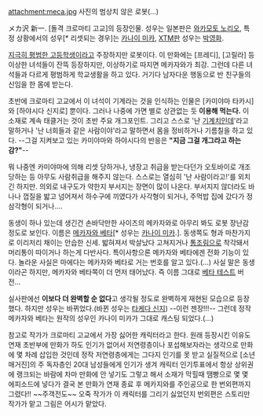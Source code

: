 attachment:meca.jpg
사진의 범상치 않은 로봇(…)

メカ沢 新一. [돌격 크로마티 고교]의 등장인물.
성우는 일본판은 [[와카모토 노리오]], 특정 상황에서의 성우[* 리셋되는 경우]는 [[카나이 미카]], [[XTM]]판 성우는 [[박영화]].

[[지극히 평범한 고등학생]]이라고 주장하지만 로봇이다. 이 만화에는 [프레디], [고릴라] 등 이상한 녀석들이 잔뜩 등장하지만, 이상하기로 따지면 메카자와가 최강. 그런데 다른 녀석들과 다르게 평범하게 학교생활을 하고 있다. 거기다 남자다운 행동으로 반 친구들의 신임을 한 몸에 받는다. 

초반에 크로마티 고교에서 이 녀석이 기계라는 것을 인식하는 인물은 [카미야마 타카시]와 [하야시다 신지로] 뿐이다. 그러나 나중에 가면 별로 상관없는 듯 '''이용해 먹는다.''' 이 소재로 계속 태클거는 것이 초반 주요 개그포인트. 그리고 스스로 '난 [[기계치]]인데'라고 말하거나 '난 너희들과 같은 사람이야'라고 말하면서 몸을 정비하거나 기름칠을 하고 있다. --그걸 지켜보고 있는 카미야마와 하야시다의 반응은 '''"지금 그걸 개그라고 하는감?"'''--

뭐 나중엔 카미야마에 의해 리셋 당하거나, 냉장고 취급을 받는다던가 오토바이로 개조당하는 등 아무도 사람취급을 해주지 않는다. 스스로는 열심히 '난 사람이라고!'를 외치긴 하지만. 의외로 내구도가 약한지 부서지는 장면이 많이 나온다. 부서지지 않더라도 바나나 껍질을 밟고 넘어져서 하수구에 끼였다가 사각형이 되거나, 주먹밥 집에 갔다가 정삼각형이 되거나….

동생이 하나 있는데 생긴건 손바닥만한 사이즈의 메카자와로 아무리 봐도 로봇 장난감 정도로 보인다. 이름은 [[메카자와 베타]][* 성우는 [[카나이 미카]].]. 동생쪽도 형과 마찬가지로 이리저리 채이는 안습한 신세. 밟혀져서 박살났다 고쳐지거나 [[통조림]]으로 착각돼서 머리통이 따이거나 하는게 다반사다. 특이사항으론 메카자와 베타에겐 전화 기능이 있다. 놀라운 사실은 마에다는 메카자와 베타로 거는 번호를 알고 있다.(...) 사실 말은 동생이라곤 하지만, 메카자와 베타쪽이 더 먼저 태어났다. 즉 이름 그대로 [[베타 테스트]] 버전...

실사판에선 '''이보다 더 완벽할 순 없다'''고 생각될 정도로 완벽하게 재현된 모습으로 등장했다. 하지만 성우는 바뀌었다.(바뀐 성우는 [[타케다 신지]]) --이런 젠장!!!-- 그런데 정작 메카자와 베타는 원작의 성우인 카나이 미카가 그대로 캐스팅 되었다.(...)

참고로 작가가 크로마티 고교에서 가장 싫어한 캐릭터라고 한다. 원래 등장시킨 이유도 연재 초반부에 만화가 하도 인기가 없어서 저연령층이나 포섭해보자라는 생각으로 만화에 몇 차례 삽입한 것인데 정작 저연령층에게는 그다지 인기를 못 받고 실질적으로 [소년 매거진]의 주 독자층인 20대 남성들에게 인기가 생겨 캐릭터 인기투표에서 항상 상위권에 랭크되는 바람에 차마 만화에 안 넣기도 그렇고 해서 소재가 막힐때 땜빵으로 몇 몇 에피소드에 넣다가 결국 본 만화가 연재 종료 후 메카지와를 주인공으로 한 번외편까지 그렸다!! ~~주객전도~~ 오죽 작가가 이 캐릭터를 그리기 싫었던지 번외편은 스토리만 작가가 맡고 그림은 어시가 맡았다.
